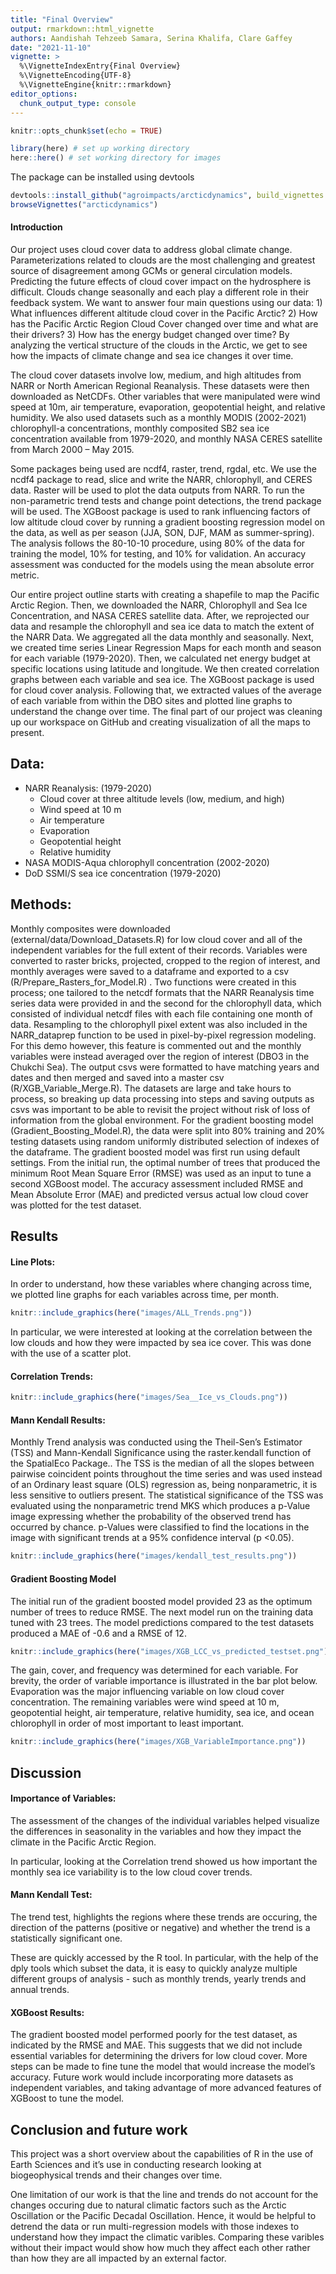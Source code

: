 ```yaml
---
title: "Final Overview"
output: rmarkdown::html_vignette
authors: Aandishah Tehzeeb Samara, Serina Khalifa, Clare Gaffey
date: "2021-11-10"
vignette: >
  %\VignetteIndexEntry{Final Overview}
  %\VignetteEncoding{UTF-8}
  %\VignetteEngine{knitr::rmarkdown}
editor_options: 
  chunk_output_type: console
---
```


```r
knitr::opts_chunk$set(echo = TRUE)
```

```r
library(here) # set up working directory
here::here() # set working directory for images

```

The package can be installed using devtools
```r
devtools::install_github("agroimpacts/arcticdynamics", build_vignettes = TRUE)
browseVignettes("arcticdynamics")
```

#### Introduction
  
Our project uses cloud cover data to address global climate change. Parameterizations related to clouds are the most challenging and greatest source of disagreement among GCMs or general circulation models. Predicting the future effects of cloud cover impact on the hydrosphere is difficult. Clouds change seasonally and each play a different role in their feedback system. We want to answer four main questions using our data: 1) What influences different altitude cloud cover in the Pacific Arctic? 2) How has the Pacific Arctic Region Cloud Cover changed over time and what are their drivers? 3) How has the energy budget changed over time? By analyzing the vertical structure of the clouds in the Arctic, we get to see how the impacts of climate change and sea ice changes it over time. 

The cloud cover datasets involve low, medium, and high altitudes from NARR or North American Regional Reanalysis. These datasets were then downloaded as NetCDFs. Other variables that were manipulated were wind speed at 10m, air temperature, evaporation, geopotential height, and relative humidity. We also used datasets such as a monthly MODIS (2002-2021) chlorophyll-a concentrations, monthly composited SB2 sea ice concentration available from 1979-2020, and monthly NASA CERES satellite from March 2000 – May 2015. 

Some packages being used are ncdf4, raster, trend, rgdal, etc. We use the ncdf4 package to read, slice and write the NARR, chlorophyll, and CERES data. Raster will be used to plot the data outputs from NARR. To run the non-parametric trend tests and change point detections, the trend package will be used. The XGBoost package is used to rank influencing factors of low altitude cloud cover by running a gradient boosting regression model on the data, as well as per season (JJA, SON, DJF, MAM as summer-spring). The analysis follows the 80-10-10 procedure, using 80% of the data for training the model, 10% for testing, and 10% for validation. An accuracy assessment was conducted for the models using the mean absolute error metric. 

Our entire project outline starts with creating a shapefile to map the Pacific Arctic Region. Then, we downloaded the NARR, Chlorophyll and Sea Ice Concentration, and NASA CERES satellite data. After, we reprojected our data and resample the chlorophyll and sea ice data to match the extent of the NARR Data. We aggregated all the data monthly and seasonally. Next, we created time series Linear Regression Maps for each month and season for each variable (1979-2020). Then, we calculated net energy budget at specific locations using latitude and longitude. We then created correlation graphs between each variable and sea ice. The XGBoost package is used for cloud cover analysis. Following that, we extracted values of the average of each variable from within the DBO sites and plotted line graphs to understand the change over time. The final part of our project was cleaning up our workspace on GitHub and creating visualization of all the maps to present. 

## Data:
- NARR Reanalysis: (1979-2020)
  - Cloud cover at three altitude levels (low, medium, and high)
  - Wind speed at 10 m
  - Air temperature
  - Evaporation
  - Geopotential height
  - Relative humidity
- NASA MODIS-Aqua chlorophyll concentration (2002-2020)
- DoD SSMI/S sea ice concentration (1979-2020)

## Methods: 
 
Monthly composites were downloaded (external/data/Download_Datasets.R) for low cloud cover and all of the independent variables for the full extent of their records. Variables were converted to raster bricks, projected, cropped to the region of interest, and monthly averages were saved to a dataframe and exported to a csv (R/Prepare_Rasters_for_Model.R) . Two functions were created in this process; one tailored to the netcdf formats that the NARR Reanalysis time series data were provided in and the second for the chlorophyll data, which consisted of individual netcdf files with each file containing one month of data. Resampling to the chlorophyll pixel extent was also included in the NARR_dataprep function to be used in pixel-by-pixel regression modeling. For this demo however, this feature is commented out and the monthly variables were instead averaged over the region of interest (DBO3 in the Chukchi Sea). The output csvs were formatted to have matching years and dates and then merged and saved into a master csv (R/XGB_Variable_Merge.R). The datasets are large and take hours to process, so breaking up data processing into steps and saving outputs as csvs was important to be able to revisit the project without risk of loss of information from the global environment. For the gradient boosting model (Gradient_Boosting_Model.R), the data were split into 80% training and 20% testing datasets using random uniformly distributed selection of indexes of the dataframe. The gradient boosted model was first run using default settings. From the initial run, the optimal number of trees that produced the minimum Root Mean Square Error (RMSE) was used as an input to tune a second XGBoost model. The accuracy assessment included RMSE and Mean Absolute Error (MAE) and predicted versus actual low cloud cover was plotted for the test dataset. 


## Results

#### Line Plots: 

In order to understand, how these variables where changing across time, we plotted line graphs for each variables across time, per month. 

```r
knitr::include_graphics(here("images/ALL_Trends.png"))
```

In particular, we were interested at looking at the correlation between the low clouds and how they were impacted by sea ice cover. This was done with the use of a scatter plot. 

#### Correlation Trends: 

```r
knitr::include_graphics(here("images/Sea__Ice_vs_Clouds.png"))
```

#### Mann Kendall Results: 

Monthly Trend analysis was conducted using the Theil-Sen's Estimator (TSS) and Mann-Kendall Significance using the raster.kendall function of the SpatialEco Package.. The TSS is the median of all the slopes between pairwise coincident points throughout the time series and was used instead of an Ordinary least square (OLS) regression as, being nonparametric, it is less sensitive to outliers present. 
The statistical significance of the TSS was evaluated using the nonparametric trend MKS which produces a p-Value image expressing whether the probability of the observed trend has occurred by chance. p-Values were classified to find the locations in the image with significant trends at a 95% confidence interval (p <0.05).  

```r
knitr::include_graphics(here("images/kendall_test_results.png"))
```

#### Gradient Boosting Model
The initial run of the gradient boosted model provided 23 as the optimum number of trees to reduce RMSE. The next model run on the training data tuned with 23 trees. The model predictions compared to the test datasets produced a MAE of -0.6 and a RMSE of 12.
```r
knitr::include_graphics(here("images/XGB_LCC_vs_predicted_testset.png"))
```

The gain, cover, and frequency was determined for each variable. For brevity, the order of variable importance is illustrated in the bar plot below. Evaporation was the major influencing variable on low cloud cover concentration. The remaining variables were wind speed at 10 m, geopotential height, air temperature, relative humidity, sea ice, and ocean chlorophyll in order of most important to least important.


```r
knitr::include_graphics(here("images/XGB_VariableImportance.png"))
```


## Discussion 

#### Importance of Variables: 

The assessment of the changes of the individual variables helped visualize the differences in seasonality in the variables and how they impact the climate in the Pacific Arctic Region. 

In particular, looking at the Correlation trend showed us how important the monthly sea ice variability is to the low cloud cover trends. 

#### Mann Kendall Test: 

The trend test, highlights the regions where these trends are occuring, the direction of the patterns (positive or negative) and whether the trend is a statistically significant one. 

These are quickly accessed by the R tool. In particular, with the help of the dply tools which subset the data, it is easy to quickly analyze multiple different groups of analysis - such as monthly trends, yearly trends and annual trends. 

#### XGBoost Results: 

The gradient boosted model performed poorly for the test dataset, as indicated by the RMSE and MAE. This suggests that we did not include essential variables for determining the drivers for low cloud cover. More steps can be made to fine tune the model that would increase the model's accuracy. Future work would include incorporating more datasets as independent variables, and taking advantage of more advanced features of XGBoost to tune the model.

## Conclusion and future work 

This project was a short overview about the capabilities of R in the use of Earth Sciences and it's use in conducting research looking at biogeophysical trends and their changes over time. 

One limitation of our work is that the line and trends do not account for the changes occuring due to natural climatic factors such as the Arctic Oscillation or the Pacific Decadal Oscillation. Hence, it would be helpful to detrend the data or run multi-regression models with those indexes to understand how they impact the climatic varibles. Comparing these varibles without their impact would show how much they affect each other rather than how they are all impacted by an external factor. 
